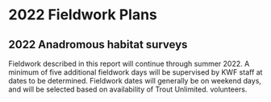 # 2022 Fieldwork Plans

## 2022 Anadromous habitat surveys

Fieldwork described in this report will continue through summer 2022. A minimum of five additional fieldwork days will be supervised by KWF staff at dates to be determined. Fieldwork dates will generally be on weekend days, and will be selected based on availability of Trout Unlimited.
volunteers.
